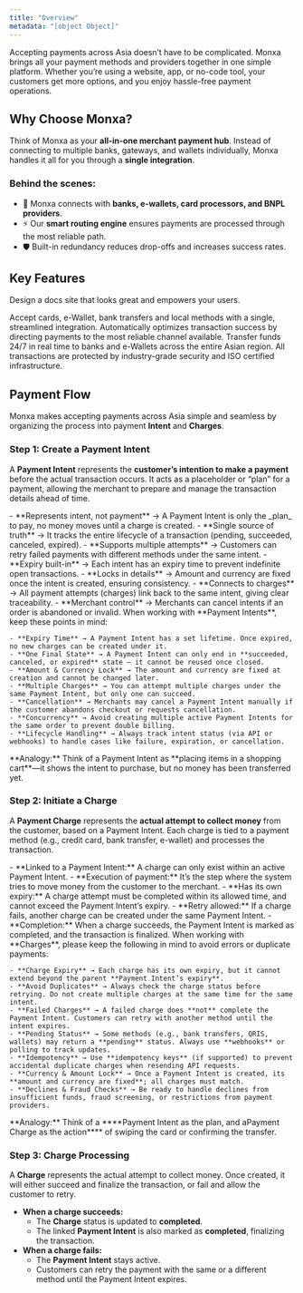 ```yaml
---
title: "Overview"
metadata: "[object Object]"
---
```


Accepting payments across Asia doesn’t have to be complicated. Monxa brings all your payment methods and providers together in one simple platform. Whether you’re using a website, app, or no-code tool, your customers get more options, and you enjoy hassle-free payment operations.

## Why Choose Monxa?

Think of Monxa as your **all-in-one merchant payment hub**.
Instead of connecting to multiple banks, gateways, and wallets individually, Monxa handles it all for you through a **single integration**.

### Behind the scenes:

- 🔗 Monxa connects with **banks, e-wallets, card processors, and BNPL providers**.
- ⚡ Our **smart routing engine** ensures payments are processed through the most reliable path.
- 🛡️ Built-in redundancy reduces drop-offs and increases success rates.

## Key Features

Design a docs site that looks great and empowers your users.

<Columns cols={2}>
  <Card title="Seamless Processing" icon="water" iconType="solid" href="#">
    Accept cards, e-Wallet, bank transfers and local methods with a single, streamlined integration.
  </Card>
  <Card title="Smart Routing" icon="arrow-progress" iconType="solid" href="#">
    Automatically optimizes transaction success by directing payments to the most reliable channel available.
  </Card>
  <Card title="Instant Payouts" icon="gauge-max" iconType="solid" href="#">
    Transfer funds 24/7 in real time to banks and e-Wallets across the entire Asian region.
  </Card>
  <Card title="Secure & Compliant" icon="shield-check" iconType="solid" href="#">
    All transactions are protected by industry-grade security and ISO certified infrastructure.
  </Card>
</Columns>

## Payment Flow

Monxa makes accepting payments across Asia simple and seamless by organizing the process into payment **Intent** and **Charges**.

### Step 1: Create a Payment Intent

A **Payment Intent** represents the **customer’s intention to make a payment** before the actual transaction occurs. It acts as a placeholder or “plan” for a payment, allowing the merchant to prepare and manage the transaction details ahead of time.

<AccordionGroup>
  <Accordion title="Key Points" icon="star" iconType="solid">
    - **Represents intent, not payment** → A Payment Intent is only the _plan_ to pay, no money moves until a charge is created.
    - **Single source of truth** → It tracks the entire lifecycle of a transaction (pending, succeeded, canceled, expired).
    - **Supports multiple attempts** → Customers can retry failed payments with different methods under the same intent.
    - **Expiry built-in** → Each intent has an expiry time to prevent indefinite open transactions.
    - **Locks in details** → Amount and currency are fixed once the intent is created, ensuring consistency.
    - **Connects to charges** → All payment attempts (charges) link back to the same intent, giving clear traceability.
    - **Merchant control** → Merchants can cancel intents if an order is abandoned or invalid.
  </Accordion>
  <Accordion title="mportant Notes" icon="triangle-exclamation" iconType="solid">
    When working with **Payment Intents**, keep these points in mind:

    - **Expiry Time** → A Payment Intent has a set lifetime. Once expired, no new charges can be created under it.
    - **One Final State** → A Payment Intent can only end in **succeeded, canceled, or expired** state — it cannot be reused once closed.
    - **Amount & Currency Lock** → The amount and currency are fixed at creation and cannot be changed later.
    - **Multiple Charges** → You can attempt multiple charges under the same Payment Intent, but only one can succeed.
    - **Cancellation** → Merchants may cancel a Payment Intent manually if the customer abandons checkout or requests cancellation.
    - **Concurrency** → Avoid creating multiple active Payment Intents for the same order to prevent double billing.
    - **Lifecycle Handling** → Always track intent status (via API or webhooks) to handle cases like failure, expiration, or cancellation.
  </Accordion>
</AccordionGroup>

<Tip>
  **Analogy:** Think of a Payment Intent as **placing items in a shopping cart**—it shows the intent to purchase, but no money has been transferred yet.
</Tip>

### Step 2: Initiate a Charge

A **Payment Charge** represents the **actual attempt to collect money** from the customer, based on a Payment Intent. Each charge is tied to a payment method (e.g., credit card, bank transfer, e-wallet) and processes the transaction.

<AccordionGroup>
  <Accordion title="Key Points" icon="star" iconType="solid">
    - **Linked to a Payment Intent:** A charge can only exist within an active Payment Intent.
    - **Execution of payment:** It’s the step where the system tries to move money from the customer to the merchant.
    - **Has its own expiry:** A charge attempt must be completed within its allowed time, and cannot exceed the Payment Intent’s expiry.
    - **Retry allowed:** If a charge fails, another charge can be created under the same Payment Intent.
    - **Completion:** When a charge succeeds, the Payment Intent is marked as completed, and the transaction is finalized.
  </Accordion>
  <Accordion title="Important Notes" icon="triangle-exclamation">
    When working with **Charges**, please keep the following in mind to avoid errors or duplicate payments:

    - **Charge Expiry** → Each charge has its own expiry, but it cannot extend beyond the parent **Payment Intent’s expiry**.
    - **Avoid Duplicates** → Always check the charge status before retrying. Do not create multiple charges at the same time for the same intent.
    - **Failed Charges** → A failed charge does **not** complete the Payment Intent. Customers can retry with another method until the intent expires.
    - **Pending Status** → Some methods (e.g., bank transfers, QRIS, wallets) may return a **pending** status. Always use **webhooks** or polling to track updates.
    - **Idempotency** → Use **idempotency keys** (if supported) to prevent accidental duplicate charges when resending API requests.
    - **Currency & Amount Lock** → Once a Payment Intent is created, its **amount and currency are fixed**; all charges must match.
    - **Declines & Fraud Checks** → Be ready to handle declines from insufficient funds, fraud screening, or restrictions from payment providers.
  </Accordion>
</AccordionGroup>

<Tip>
  **Analogy:** Think of a ****Payment Intent as the plan, and aPayment Charge as the action****  of swiping the card or confirming the transfer.
</Tip>

### Step 3: Charge Processing

A **Charge** represents the actual attempt to collect money. Once created, it will either succeed and finalize the transaction, or fail and allow the customer to retry.

- **When a charge succeeds:**
  - The **Charge** status is updated to **completed**.
  - The linked **Payment Intent** is also marked as **completed**, finalizing the transaction.
- **When a charge fails:**
  - The **Payment Intent** stays active.
  - Customers can retry the payment with the same or a different method until the Payment Intent expires.